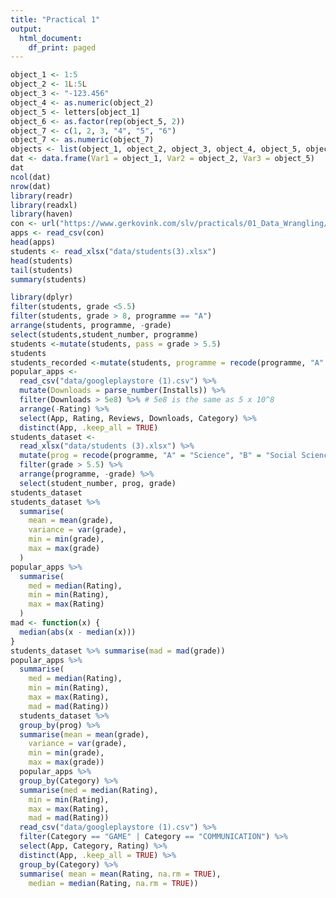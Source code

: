 ```yaml
---
title: "Practical 1"
output:
  html_document:
    df_print: paged
---
```


```r
object_1 <- 1:5
object_2 <- 1L:5L
object_3 <- "-123.456"
object_4 <- as.numeric(object_2)
object_5 <- letters[object_1]
object_6 <- as.factor(rep(object_5, 2))
object_7 <- c(1, 2, 3, "4", "5", "6")
object_7 <- as.numeric(object_7)
objects <- list(object_1, object_2, object_3, object_4, object_5, object_6, object_7)
dat <- data.frame(Var1 = object_1, Var2 = object_2, Var3 = object_5)
dat
ncol(dat)
nrow(dat)
library(readr)
library(readxl)
library(haven)
con <- url("https://www.gerkovink.com/slv/practicals/01_Data_Wrangling/data/googleplaystore.csv")
apps <- read_csv(con)
head(apps)
students <- read_xlsx("data/students(3).xlsx")
head(students)
tail(students)
summary(students)

library(dplyr)
filter(students, grade <5.5)
filter(students, grade > 8, programme == "A")
arrange(students, programme, -grade)
select(students,student_number, programme)
students <-mutate(students, pass = grade > 5.5)
students
students_recorded <-mutate(students, programme = recode(programme, "A" = "science", "B" = "Social Science" ))
popular_apps <-
  read_csv("data/googleplaystore (1).csv") %>% 
  mutate(Downloads = parse_number(Installs)) %>% 
  filter(Downloads > 5e8) %>% # 5e8 is the same as 5 x 10^8
  arrange(-Rating) %>% 
  select(App, Rating, Reviews, Downloads, Category) %>% 
  distinct(App, .keep_all = TRUE)
students_dataset <-
  read_xlsx("data/students (3).xlsx") %>% 
  mutate(prog = recode(programme, "A" = "Science", "B" = "Social Science")) %>% 
  filter(grade > 5.5) %>% 
  arrange(programme, -grade) %>% 
  select(student_number, prog, grade)
students_dataset
students_dataset %>% 
  summarise(
    mean = mean(grade), 
    variance = var(grade), 
    min = min(grade), 
    max = max(grade)
  )
popular_apps %>% 
  summarise(
    med = median(Rating),
    min = min(Rating), 
    max = max(Rating)
  )
mad <- function(x) {
  median(abs(x - median(x)))
}
students_dataset %>% summarise(mad = mad(grade))
popular_apps %>% 
  summarise(
    med = median(Rating),
    min = min(Rating), 
    max = max(Rating),
    mad = mad(Rating))
  students_dataset %>% 
  group_by(prog) %>% 
  summarise(mean = mean(grade), 
    variance = var(grade), 
    min = min(grade), 
    max = max(grade))
  popular_apps %>%
  group_by(Category) %>% 
  summarise(med = median(Rating),
    min = min(Rating), 
    max = max(Rating),
    mad = mad(Rating))
  read_csv("data/googleplaystore (1).csv") %>% 
  filter(Category == "GAME" | Category == "COMMUNICATION") %>% 
  select(App, Category, Rating) %>% 
  distinct(App, .keep_all = TRUE) %>% 
  group_by(Category) %>% 
  summarise( mean = mean(Rating, na.rm = TRUE),
    median = median(Rating, na.rm = TRUE))
  
  
  
  

  
  


```

